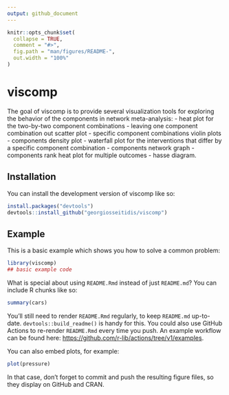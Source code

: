 ```yaml
---
output: github_document
---
```


<!-- README.md is generated from README.Rmd. Please edit that file -->

```r
knitr::opts_chunk$set(
  collapse = TRUE,
  comment = "#>",
  fig.path = "man/figures/README-",
  out.width = "100%"
)
```

# viscomp

<!-- badges: start -->
<!-- badges: end -->

The goal of viscomp is to provide several visualization tools for exploring the behavior of the components in network meta-analysis: 
   - heat plot for the two-by-two component combinations 
   - leaving one component combination out scatter plot 
   - specific component combinations violin plots
   - components density plot 
   - waterfall plot for the interventions that differ by a specific component combination 
   - components network graph 
   - components rank heat plot for multiple outcomes 
   - hasse diagram. 

## Installation

You can install the development version of viscomp like so:

``` r
install.packages("devtools")
devtools::install_github("georgiosseitidis/viscomp")
```

## Example

This is a basic example which shows you how to solve a common problem:

```r
library(viscomp)
## basic example code
```

What is special about using `README.Rmd` instead of just `README.md`? You can include R chunks like so:

```r
summary(cars)
```

You'll still need to render `README.Rmd` regularly, to keep `README.md` up-to-date. `devtools::build_readme()` is handy for this. You could also use GitHub Actions to re-render `README.Rmd` every time you push. An example workflow can be found here: <https://github.com/r-lib/actions/tree/v1/examples>.

You can also embed plots, for example:

```r
plot(pressure)
```

In that case, don't forget to commit and push the resulting figure files, so they display on GitHub and CRAN.

